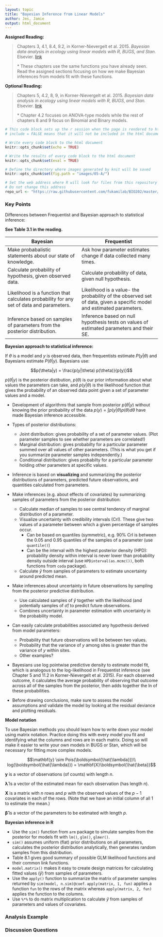 ```yaml
---
layout: topic
title: "Bayesian Inference from Linear Models"
author: Jes, Jamie
output: html_document
---
```


**Assigned Reading:**

> Chapters 3, 4.1, 8.4, 9.2, in Korner-Nievergelt et al. 2015. *Bayesian data analysis in ecology using linear models with R, BUGS, and Stan.* Elsevier. [link](http://www.sciencedirect.com/science/book/9780128013700)
>
> \* These chapters use the same functions you have already seen. Read the assigned sections focusing on how we make Bayesian inferences from models fit with these functions.

**Optional Reading:**

> Chapters 5, 4.2, 8, 9, in Korner-Nievergelt et al. 2015. *Bayesian data analysis in ecology using linear models with R, BUGS, and Stan.* Elsevier. [link](http://www.sciencedirect.com/science/book/9780128013700) 
>
> \* Chapter 4.2 focuses on ANOVA-type models while the rest of chapters 8 and 9 focus on Binomial and Binary models.

```r
# This code block sets up the r session when the page is rendered to html
# include = FALSE means that it will not be included in the html document

# Write every code block to the html document 
knitr::opts_chunk$set(echo = TRUE)

# Write the results of every code block to the html document 
knitr::opts_chunk$set(eval = TRUE)

# Define the directory where images generated by knit will be saved
knitr::opts_chunk$set(fig.path = "images/05-A/")

# Set the web address where R will look for files from this repository
# Do not change this address
repo_url <- "https://raw.githubusercontent.com/fukamilab/BIO202/master/"
```

### Key Points

Differences between Frequentist and Bayesian approach to statistical inference:

**See Table 3.1 in the reading.**

| Bayesian         | Frequentist       |
|------------------|-------------------|
| Make probabalistic statements about our state of knowledge. | Ask how parameter estimates change if data collected many times. |
| Calculate probability of hypothesis, given observed data.| Calculate probability of data, given null hypothesis. |
| Likelihood is a function that calculates probability for any set of data and parameters. | Likelihood is a value- the probability of the observed set of data, given a specific model and estimated parameters.|
| Inference based on samples of parameters from the posterior distribution. | Inference based on null hypothesis tests on values of estimated parameters and their SE.|

**Bayesian approach to statistical inference:**

If  $\theta$ is a model and $y$ is observed data, then frequentists estimate $P(y|\theta)$ and Bayesians estimate $P(\theta|y)$. Bayesians use:

$$p(\theta|y) = \frac{p(y|\theta) p(\theta)}{p(y)}$$

$p(\theta|y)$ is the posterior distibution,  $p(\theta)$ is our prior information about what values the parameters can take, and $p(y|\theta)$ is the likelihood function that gives the probability of an observed data point given a set of parameter values and a model.


+ Development of algorithms that sample from posterior $p(\theta|y)$ without knowing the prior probability of the data $p(y) = \int p(y|\theta)p(\theta) d\theta$ have made Bayesian inference accessible.

+ Types of posterior distributions:
    + Joint distribution: gives probability of a set of parameter values. (Plot parameter samples to see whether parameters are correlated!)
    + Marginal distribution: gives probabilty for a particular parameter summed over all values of other parameters. (This is what you get if you summarize parameter samples independently.)
    + Conditional distribution: gives probabilty for a particular parameter holding other parameters at specific values.
   
+ Inference is based on **visualizing** and summarizing the posterior distributions of parameters, predicted future observations, and quantities calculated from parameters.
    
+ Make inferences (e.g. about effects of covariates) by summarizing samples of parameters from the posterior distribution:
    + Calculate median of samples to see central tendency of marginal distribution of a parameter.
    + Visualize uncertainty with credibility intervals (CrI). These give two values of a parameter between which a given percentage of samples occur. 
        + Can be based on quantiles (symmetric), e.g. 90% CrI is between the 0.05 and 0.95 quantiles of the samples of a parameter (use `quantile()`)
        + Can be the interval with the highest posterior density (HPD): probability density within interval is never lower than probability density outside interval (use `HPDinterval(as.mcmc())`, both functions from `coda` package).
    + Calculate $\hat{y}$ from samples of parameters to estimate uncertainty around predicted mean.
    
+ Make inferences about uncertainty in future observations by sampling from the posterior predictive distribution.
    + Use calculated samples of $\hat{y}$ together with the likelihood (and potentially samples of $\hat{\sigma}$) to predict future observations.
    + Combines uncertainty in parameter estimation with uncertainty in the probability model.
+ Can easily calculate probabilities associated any hypothesis derived from model parameters:
    + Probability that future observations will be between two values.
    + Probability that the variance of $y$ among sites is greater than the variance of $y$ within sites.
    + Other examples?
    
+ Bayesians use log pointwise predictive density to estimate model fit, which is analogous to the log-likelihood in Frequentist inference (see Chapter 5 and 11.2 in Korner-Nievergelt et al. 2015). For each observed outcome, it calculates the average probability of observing that outcome across all of the samples from the posterior, then adds together the ln of these probabilities.

+ Before drawing conclusions, make sure to assess the model assumptions and validate the model by looking at the residual deviance and plotting residuals.

**Model notation**

To use Bayesian methods you should learn how to write down your model using matrix notation. Practice doing this with every model you fit and identifying what the columns and rows are in each matrix. Doing so will make it easier to write your own models in BUGS or Stan, which will be necessary for fitting more complex models. 

$$\mathbf{y} \sim Pois(\boldsymbol{\hat{\lambda}})\\
log(\boldsymbol{\hat{\lambda}}) = \mathbf{X}\boldsymbol{\hat{\beta}}$$

$\mathbf{y}$ is a vector of observations (of counts) with length $n$.

$\boldsymbol{\hat{\lambda}}$ is a vector of the estimated mean for each observation (has length $n$).

$\mathbf{X}$ is a matrix with $n$ rows and $p$ with the observed values of the $p - 1$ covariates in each of the rows. (Note that we have an initial column of all $1$ to estimate the mean.)

$\boldsymbol{\hat{\beta}}$ is a vector of the parameters to be estimated with length $p$.


**Bayesian inference in R**

+ Use the `sim()` function from `arm` package to simulate samples from the posterior for models fit with `lm()`, `glm()`, `glmer()`.
+ `sim()` assumes uniform (flat) prior distributions on all parameters, calculates the posterior distribution analytically, then generates random samples from this distribution.
+ Table 8.1 gives good summary of possible GLM likelihood functions and their common link functions.
+ `model.matrix()` makes it easy to create design matrices for calculating fitted values ($\hat{y}$) from samples of parameters.
+ Use the `apply()` function to summarize the matrix of parameter samples returned by `sim(model, n.sim)@coef`. `apply(matrix, 1, fun)` applies a function `fun` to the rows of the matrix whereas `apply(matrix, 2, fun)` applies the function to the columns.
+ Use `%*%` to do matrix multiplication to calculate $\hat{y}$ from samples of parameters and values of covariates.

### Analysis Example



### Discussion Questions





